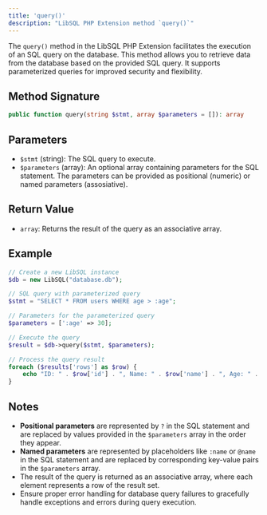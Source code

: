 ```yaml
---
title: 'query()'
description: "LibSQL PHP Extension method `query()`"
---
```


The `query()` method in the LibSQL PHP Extension facilitates the execution of an SQL query on the database. This method allows you to retrieve data from the database based on the provided SQL query. It supports parameterized queries for improved security and flexibility.

## Method Signature

```php
public function query(string $stmt, array $parameters = []): array
```

## Parameters

- `$stmt` (string): The SQL query to execute.
- `$parameters` (array): An optional array containing parameters for the SQL statement. The parameters can be provided as positional (numeric) or named parameters (assosiative).

## Return Value

- `array`: Returns the result of the query as an associative array.

## Example

```php
// Create a new LibSQL instance
$db = new LibSQL("database.db");

// SQL query with parameterized query
$stmt = "SELECT * FROM users WHERE age > :age";

// Parameters for the parameterized query
$parameters = [':age' => 30];

// Execute the query
$result = $db->query($stmt, $parameters);

// Process the query result
foreach ($results['rows'] as $row) {
    echo "ID: " . $row['id'] . ", Name: " . $row['name'] . ", Age: " . $row['age'] . "\n";
}
```

## Notes

- **Positional parameters** are represented by `?` in the SQL statement and are replaced by values provided in the `$parameters` array in the order they appear.
- **Named parameters** are represented by placeholders like `:name` or `@name` in the SQL statement and are replaced by corresponding key-value pairs in the `$parameters` array.
- The result of the query is returned as an associative array, where each element represents a row of the result set.
- Ensure proper error handling for database query failures to gracefully handle exceptions and errors during query execution.
